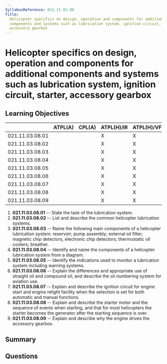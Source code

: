 ```yaml
---
SyllabusReference: 021.11.03.08
Title:
  Helicopter specifics on design, operation and components for additional
  components and systems such as lubrication system, ignition circuit, starter,
  accessory gearbox
---
```


# Helicopter specifics on design, operation and components for additional components and systems such as lubrication system, ignition circuit, starter, accessory gearbox

## Learning Objectives

|                 | ATPL(A) | CPL(A) | ATPL(H)/IR | ATPL(H)/VFR | CPL(H) | IR  | CBIR(A) |
| --------------- | ------- | ------ | ---------- | ----------- | ------ | --- | ------- |
| 021.11.03.08.01 |         |        | X          | X           | X      |     |         |
| 021.11.03.08.02 |         |        | X          | X           | X      |     |         |
| 021.11.03.08.03 |         |        | X          | X           | X      |     |         |
| 021.11.03.08.04 |         |        | X          | X           | X      |     |         |
| 021.11.03.08.05 |         |        | X          | X           | X      |     |         |
| 021.11.03.08.06 |         |        | X          | X           | X      |     |         |
| 021.11.03.08.07 |         |        | X          | X           | X      |     |         |
| 021.11.03.08.08 |         |        | X          | X           | X      |     |         |
| 021.11.03.08.09 |         |        | X          | X           | X      |     |         |

1. **021.11.03.08.01** -- State the task of the lubrication system.
2. **021.11.03.08.02** -- List and describe the common helicopter lubrication
   systems.
3. **021.11.03.08.03** -- Name the following main components of a helicopter
   lubrication system: reservoir; pump assembly; external oil filter; magnetic
   chip detectors, electronic chip detectors; thermostatic oil coolers;
   breather.
4. **021.11.03.08.04** -- Identify and name the components of a helicopter
   lubrication system from a diagram.
5. **021.11.03.08.05** -- Identify the indications used to monitor a lubrication
   system including warning systems.
6. **021.11.03.08.06** -- Explain the differences and appropriate use of
   straight oil and compound oil, and describe the oil numbering system for
   aviation use.
7. **021.11.03.08.07** -- Explain and describe the ignition circuit for engine
   start and engine relight facility when the selection is set for both
   automatic and manual functions.
8. **021.11.03.08.08** -- Explain and describe the starter motor and the
   sequence of events when starting, and that for most helicopters the starter
   becomes the generator after the starting sequence is over.
9. **021.11.03.08.09** -- Explain and describe why the engine drives the
   accessory gearbox.

## Summary

## Questions
